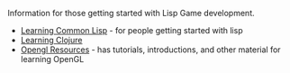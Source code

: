 Information for those getting started with Lisp Game development.

* [[Learning Common Lisp]] - for people getting started with lisp
* [[Learning Clojure]]
* [[Opengl Resources]] - has tutorials, introductions, and other material for learning OpenGL